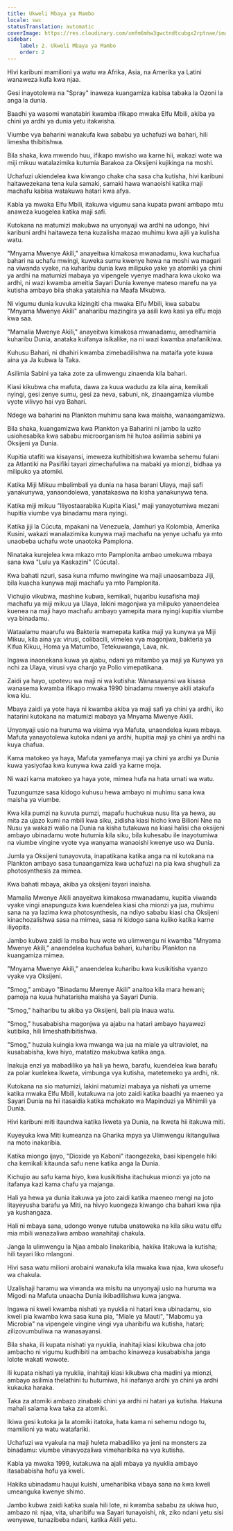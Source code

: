 ```yaml
---
title: Ukweli Mbaya ya Mambo
locale: swc
statusTranslation: automatic
coverImage: https://res.cloudinary.com/xmfm6mhw3gwctndtcubgx2rptnae/image/upload/v1741354419/small_cover_la_gran_rebelion_28716e29d2.webp
sidebar:
    label: 2. Ukweli Mbaya ya Mambo
    order: 2
---
```

Hivi karibuni mamilioni ya watu wa Afrika, Asia, na Amerika ya Latini wanaweza kufa kwa njaa.

Gesi inayotolewa na "Spray" inaweza kuangamiza kabisa tabaka la Ozoni la anga la dunia.

Baadhi ya wasomi wanatabiri kwamba ifikapo mwaka Elfu Mbili, akiba ya chini ya ardhi ya dunia yetu itakwisha.

Viumbe vya baharini wanakufa kwa sababu ya uchafuzi wa bahari, hili limesha thibitishwa.

Bila shaka, kwa mwendo huu, ifikapo mwisho wa karne hii, wakazi wote wa miji mikuu watalazimika kutumia Barakoa za Oksijeni kujikinga na moshi.

Uchafuzi ukiendelea kwa kiwango chake cha sasa cha kutisha, hivi karibuni haitawezekana tena kula samaki, samaki hawa wanaoishi katika maji machafu kabisa watakuwa hatari kwa afya.

Kabla ya mwaka Elfu Mbili, itakuwa vigumu sana kupata pwani ambapo mtu anaweza kuogelea katika maji safi.

Kutokana na matumizi makubwa na unyonyaji wa ardhi na udongo, hivi karibuni ardhi haitaweza tena kuzalisha mazao muhimu kwa ajili ya kulisha watu.

"Mnyama Mwenye Akili," anayeitwa kimakosa mwanadamu, kwa kuchafua bahari na uchafu mwingi, kuweka sumu kwenye hewa na moshi wa magari na viwanda vyake, na kuharibu dunia kwa milipuko yake ya atomiki ya chini ya ardhi na matumizi mabaya ya vipengele vyenye madhara kwa ukoko wa ardhi, ni wazi kwamba ameitia Sayari Dunia kwenye mateso marefu na ya kutisha ambayo bila shaka yataishia na Maafa Mkubwa.

Ni vigumu dunia kuvuka kizingiti cha mwaka Elfu Mbili, kwa sababu "Mnyama Mwenye Akili" anaharibu mazingira ya asili kwa kasi ya elfu moja kwa saa.

"Mamalia Mwenye Akili," anayeitwa kimakosa mwanadamu, amedhamiria kuharibu Dunia, anataka kuifanya isikalike, na ni wazi kwamba anafanikiwa.

Kuhusu Bahari, ni dhahiri kwamba zimebadilishwa na mataifa yote kuwa aina ya Ja kubwa la Taka.

Asilimia Sabini ya taka zote za ulimwengu zinaenda kila bahari.

Kiasi kikubwa cha mafuta, dawa za kuua wadudu za kila aina, kemikali nyingi, gesi zenye sumu, gesi za neva, sabuni, nk, zinaangamiza viumbe vyote vilivyo hai vya Bahari.

Ndege wa baharini na Plankton muhimu sana kwa maisha, wanaangamizwa.

Bila shaka, kuangamizwa kwa Plankton ya Baharini ni jambo la uzito usiohesabika kwa sababu microorganism hii hutoa asilimia sabini ya Oksijeni ya Dunia.

Kupitia utafiti wa kisayansi, imeweza kuthibitishwa kwamba sehemu fulani za Atlantiki na Pasifiki tayari zimechafuliwa na mabaki ya mionzi, bidhaa ya milipuko ya atomiki.

Katika Miji Mikuu mbalimbali ya dunia na hasa barani Ulaya, maji safi yanakunywa, yanaondolewa, yanatakaswa na kisha yanakunywa tena.

Katika miji mikuu "Iliyostaarabika Kupita Kiasi," maji yanayotumiwa mezani hupitia viumbe vya binadamu mara nyingi.

Katika jiji la Cúcuta, mpakani na Venezuela, Jamhuri ya Kolombia, Amerika Kusini, wakazi wanalazimika kunywa maji machafu na yenye uchafu ya mto unaobeba uchafu wote unaotoka Pamplona.

Ninataka kurejelea kwa mkazo mto Pamplonita ambao umekuwa mbaya sana kwa "Lulu ya Kaskazini" (Cúcuta).

Kwa bahati nzuri, sasa kuna mfumo mwingine wa maji unaosambaza Jiji, bila kuacha kunywa maji machafu ya mto Pamplonita.

Vichujio vikubwa, mashine kubwa, kemikali, hujaribu kusafisha maji machafu ya miji mikuu ya Ulaya, lakini magonjwa ya milipuko yanaendelea kuenea na maji hayo machafu ambayo yamepita mara nyingi kupitia viumbe vya binadamu.

Wataalamu maarufu wa Bakteria wamepata katika maji ya kunywa ya Miji Mikuu, kila aina ya: virusi, colibacili, vimelea vya magonjwa, bakteria ya Kifua Kikuu, Homa ya Matumbo, Tetekuwanga, Lava, nk.

Ingawa inaonekana kuwa ya ajabu, ndani ya mitambo ya maji ya Kunywa ya nchi za Ulaya, virusi vya chanjo ya Polio vimepatikana.

Zaidi ya hayo, upotevu wa maji ni wa kutisha: Wanasayansi wa kisasa wanasema kwamba ifikapo mwaka 1990 binadamu mwenye akili atakufa kwa kiu.

Mbaya zaidi ya yote haya ni kwamba akiba ya maji safi ya chini ya ardhi, iko hatarini kutokana na matumizi mabaya ya Mnyama Mwenye Akili.

Unyonyaji usio na huruma wa visima vya Mafuta, unaendelea kuwa mbaya. Mafuta yanayotolewa kutoka ndani ya ardhi, hupitia maji ya chini ya ardhi na kuya chafua.

Kama matokeo ya haya, Mafuta yamefanya maji ya chini ya ardhi ya Dunia kuwa yasiyofaa kwa kunywa kwa zaidi ya karne moja.

Ni wazi kama matokeo ya haya yote, mimea hufa na hata umati wa watu.

Tuzungumze sasa kidogo kuhusu hewa ambayo ni muhimu sana kwa maisha ya viumbe.

Kwa kila pumzi na kuvuta pumzi, mapafu huchukua nusu lita ya hewa, au mita za ujazo kumi na mbili kwa siku, zidisha kiasi hicho kwa Bilioni Nne na Nusu ya wakazi walio na Dunia na kisha tutakuwa na kiasi halisi cha oksijeni ambayo ubinadamu wote hutumia kila siku, bila kuhesabu ile inayotumiwa na viumbe vingine vyote vya wanyama wanaoishi kwenye uso wa Dunia.

Jumla ya Oksijeni tunayovuta, inapatikana katika anga na ni kutokana na Plankton ambayo sasa tunaangamiza kwa uchafuzi na pia kwa shughuli za photosynthesis za mimea.

Kwa bahati mbaya, akiba ya oksijeni tayari inaisha.

Mamalia Mwenye Akili anayeitwa kimakosa mwanadamu, kupitia viwanda vyake vingi anapunguza kwa kuendelea kiasi cha mionzi ya jua, muhimu sana na ya lazima kwa photosynthesis, na ndiyo sababu kiasi cha Oksijeni kinachozalishwa sasa na mimea, sasa ni kidogo sana kuliko katika karne iliyopita.

Jambo kubwa zaidi la msiba huu wote wa ulimwengu ni kwamba "Mnyama Mwenye Akili," anaendelea kuchafua bahari, kuharibu Plankton na kuangamiza mimea.

"Mnyama Mwenye Akili," anaendelea kuharibu kwa kusikitisha vyanzo vyake vya Oksijeni.

"Smog," ambayo "Binadamu Mwenye Akili" anaitoa kila mara hewani; pamoja na kuua huhatarisha maisha ya Sayari Dunia.

"Smog," haiharibu tu akiba ya Oksijeni, bali pia inaua watu.

"Smog," husababisha magonjwa ya ajabu na hatari ambayo hayawezi kutibika, hili limeshathibitishwa.

"Smog," huzuia kuingia kwa mwanga wa jua na miale ya ultraviolet, na kusababisha, kwa hiyo, matatizo makubwa katika anga.

Inakuja enzi ya mabadiliko ya hali ya hewa, barafu, kuendelea kwa barafu za polar kuelekea Ikweta, vimbunga vya kutisha, matetemeko ya ardhi, nk.

Kutokana na sio matumizi, lakini matumizi mabaya ya nishati ya umeme katika mwaka Elfu Mbili, kutakuwa na joto zaidi katika baadhi ya maeneo ya Sayari Dunia na hii itasaidia katika mchakato wa Mapinduzi ya Mihimili ya Dunia.

Hivi karibuni miti itaundwa katika Ikweta ya Dunia, na Ikweta hii itakuwa miti.

Kuyeyuka kwa Miti kumeanza na Gharika mpya ya Ulimwengu ikitanguliwa na moto inakaribia.

Katika miongo ijayo, "Dioxide ya Kaboni" itaongezeka, basi kipengele hiki cha kemikali kitaunda safu nene katika anga la Dunia.

Kichujio au safu kama hiyo, kwa kusikitisha itachukua mionzi ya joto na itafanya kazi kama chafu ya majanga.

Hali ya hewa ya dunia itakuwa ya joto zaidi katika maeneo mengi na joto litayeyusha barafu ya Miti, na hivyo kuongeza kiwango cha bahari kwa njia ya kushangaza.

Hali ni mbaya sana, udongo wenye rutuba unatoweka na kila siku watu elfu mia mbili wanazaliwa ambao wanahitaji chakula.

Janga la ulimwengu la Njaa ambalo linakaribia, hakika litakuwa la kutisha; hili tayari liko mlangoni.

Hivi sasa watu milioni arobaini wanakufa kila mwaka kwa njaa, kwa ukosefu wa chakula.

Uzalishaji haramu wa viwanda wa misitu na unyonyaji usio na huruma wa Migodi na Mafuta unaacha Dunia ikibadilishwa kuwa jangwa.

Ingawa ni kweli kwamba nishati ya nyuklia ni hatari kwa ubinadamu, sio kweli pia kwamba kwa sasa kuna pia, "Miale ya Mauti", "Mabomu ya Microbia" na vipengele vingine vingi vya uharibifu wa kutisha, hatari; zilizovumbuliwa na wanasayansi.

Bila shaka, ili kupata nishati ya nyuklia, inahitaji kiasi kikubwa cha joto ambacho ni vigumu kudhibiti na ambacho kinaweza kusababisha janga lolote wakati wowote.

Ili kupata nishati ya nyuklia, inahitaji kiasi kikubwa cha madini ya mionzi, ambayo asilimia thelathini tu hutumiwa, hii inafanya ardhi ya chini ya ardhi kukauka haraka.

Taka za atomiki ambazo zinabaki chini ya ardhi ni hatari ya kutisha. Hakuna mahali salama kwa taka za atomiki.

Ikiwa gesi kutoka ja la atomiki itatoka, hata kama ni sehemu ndogo tu, mamilioni ya watu watafariki.

Uchafuzi wa vyakula na maji huleta mabadiliko ya jeni na monsters za binadamu: viumbe vinavyozaliwa vimeharibika na vya kutisha.

Kabla ya mwaka 1999, kutakuwa na ajali mbaya ya nyuklia ambayo itasababisha hofu ya kweli.

Hakika ubinadamu haujui kuishi, umeharibika vibaya sana na kwa kweli umeanguka kwenye shimo.

Jambo kubwa zaidi katika suala hili lote, ni kwamba sababu za ukiwa huo, ambazo ni: njaa, vita, uharibifu wa Sayari tunayoishi, nk, ziko ndani yetu sisi wenyewe, tunazibeba ndani, katika Akili yetu.

